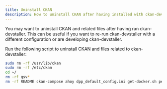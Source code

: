 ---
title: Uninstall CKAN
description: How to uninstall CKAN after having installed with ckan-devstaller
---

You may want to uninstall CKAN and related files after having ran ckan-devstaller. This can be useful if you want to re-run ckan-devstaller with a different configuration or are developing ckan-devstaller.

Run the following script to uninstall CKAN and files related to ckan-devstaller:

```bash
sudo rm -rf /usr/lib/ckan
sudo rm -rf /etc/ckan
cd ~/
rm -rf qsv*
rm -rf README ckan-compose ahoy dpp_default_config.ini get-docker.sh permissions.sql
```
